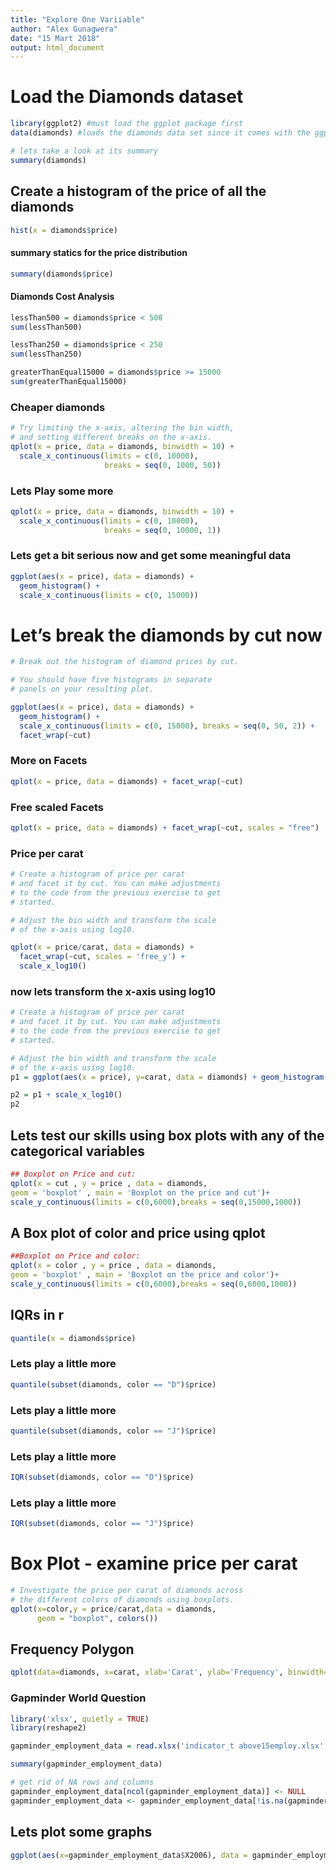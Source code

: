```yaml
---
title: "Explore One Variiable"
author: "Alex Gunagwera"
date: "15 Mart 2018"
output: html_document
---
```


# Load the Diamonds dataset
```r
library(ggplot2) #must load the ggplot package first
data(diamonds) #loads the diamonds data set since it comes with the ggplot package

# lets take a look at its summary
summary(diamonds)
```

## Create a histogram of the price of all  the diamonds
```r
hist(x = diamonds$price)
```
#### summary statics for the price distribution
```r
summary(diamonds$price)

```
#### Diamonds Cost Analysis
```r
lessThan500 = diamonds$price < 500
sum(lessThan500)

lessThan250 = diamonds$price < 250
sum(lessThan250)

greaterThanEqual15000 = diamonds$price >= 15000
sum(greaterThanEqual15000)
```
### Cheaper diamonds
```r
# Try limiting the x-axis, altering the bin width,
# and setting different breaks on the x-axis.
qplot(x = price, data = diamonds, binwidth = 10) +
  scale_x_continuous(limits = c(0, 10000),
                     breaks = seq(0, 1000, 50))
```

### Lets Play some more
```r
qplot(x = price, data = diamonds, binwidth = 10) +
  scale_x_continuous(limits = c(0, 10000),
                     breaks = seq(0, 10000, 1))
```
### Lets get a bit serious now and get some meaningful data
```r
ggplot(aes(x = price), data = diamonds) +
  geom_histogram() +
  scale_x_continuous(limits = c(0, 15000))
```

# Let's break the diamonds by cut now
```r
# Break out the histogram of diamond prices by cut.

# You should have five histograms in separate
# panels on your resulting plot.

ggplot(aes(x = price), data = diamonds) +
  geom_histogram() +
  scale_x_continuous(limits = c(0, 15000), breaks = seq(0, 50, 2)) +
  facet_wrap(~cut)
```
### More on Facets
```r
qplot(x = price, data = diamonds) + facet_wrap(~cut)
```
### Free scaled Facets
```r
qplot(x = price, data = diamonds) + facet_wrap(~cut, scales = "free")
```
### Price per carat
```r
# Create a histogram of price per carat
# and facet it by cut. You can make adjustments
# to the code from the previous exercise to get
# started.

# Adjust the bin width and transform the scale
# of the x-axis using log10.

qplot(x = price/carat, data = diamonds) +
  facet_wrap(~cut, scales = 'free_y') +
  scale_x_log10()
```

### now lets transform the x-axis using log10
```r
# Create a histogram of price per carat
# and facet it by cut. You can make adjustments
# to the code from the previous exercise to get
# started.

# Adjust the bin width and transform the scale
# of the x-axis using log10.
p1 = ggplot(aes(x = price), y=carat, data = diamonds) + geom_histogram(binwidth=0.005) + facet_wrap(~cut)

p2 = p1 + scale_x_log10()
p2
```

## Lets test our skills using box plots with any of the categorical variables
```r
## Boxplot on Price and cut:
qplot(x = cut , y = price , data = diamonds,
geom = 'boxplot' , main = 'Boxplot on the price and cut')+
scale_y_continuous(limits = c(0,6000),breaks = seq(0,15000,1000))
```
## A Box plot of color and price using qplot
```r
##Boxplot on Price and color:
qplot(x = color , y = price , data = diamonds,
geom = 'boxplot' , main = 'Boxplot on the price and color')+
scale_y_continuous(limits = c(0,6000),breaks = seq(0,6000,1000))
```
## IQRs in r
```r
quantile(x = diamonds$price)
```
### Lets play a little more
```r
quantile(subset(diamonds, color == "D")$price)
```
### Lets play a little more
```r
quantile(subset(diamonds, color == "J")$price)
```
### Lets play a little more
```r
IQR(subset(diamonds, color == "D")$price)
```
### Lets play a little more
```r
IQR(subset(diamonds, color == "J")$price)
```
# Box Plot - examine price per carat
```r
# Investigate the price per carat of diamonds across
# the different colors of diamonds using boxplots.
qplot(x=color,y = price/carat,data = diamonds,
      geom = "boxplot", colors())
```
## Frequency Polygon

```r
qplot(data=diamonds, x=carat, xlab='Carat', ylab='Frequency', binwidth=0.1, geom='freqpoly') + scale_x_continuous(breaks=seq(0,5,0.2)) + scale_y_continuous(breaks=seq(0,12000,2000))
```

### Gapminder World Question
```r
library('xlsx', quietly = TRUE)
library(reshape2)

gapminder_employment_data = read.xlsx('indicator_t above15employ.xlsx', sheetIndex = 1)

summary(gapminder_employment_data)

```

```r
# get rid of NA rows and columns
gapminder_employment_data[ncol(gapminder_employment_data)] <- NULL
gapminder_employment_data <- gapminder_employment_data[!is.na(gapminder_employment_data[[1]]),]
```

## Lets plot some graphs
```r
ggplot(aes(x=gapminder_employment_data$X2006), data = gapminder_employment_data) + geom_histogram() + xlab('Total employed') + ylab('Numbe of countries') + ggtitle('Year 2006')
```
